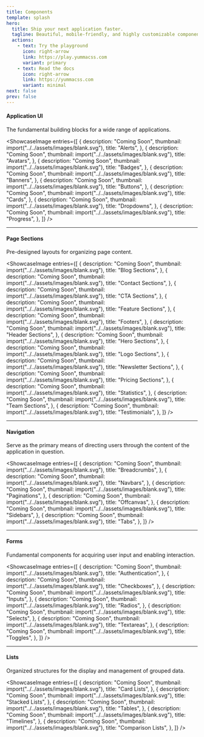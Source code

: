 ```yaml
---
title: Components
template: splash
hero:
  title: Ship your next application faster.
  tagline: Beautiful, mobile-friendly, and highly customizable components for Yumma CSS projects.
  actions:
    - text: Try the playground
      icon: right-arrow
      link: https://play.yummacss.com
      variant: primary
    - text: Read the docs
      icon: right-arrow
      link: https://yummacss.com
      variant: minimal
next: false
prev: false
---
```



#### Application UI

 The fundamental building blocks for a wide range of applications.

<ShowcaseImage
  entries={[
    {
      description: "Coming Soon",
      thumbnail: import("../../assets/images/blank.svg"),
      title: "Alerts",
    },
    {
      description: "Coming Soon",
      thumbnail: import("../../assets/images/blank.svg"),
      title: "Avatars",
    },
    {
      description: "Coming Soon",
      thumbnail: import("../../assets/images/blank.svg"),
      title: "Badges",
    },
    {
      description: "Coming Soon",
      thumbnail: import("../../assets/images/blank.svg"),
      title: "Banners",
    },
    {
      description: "Coming Soon",
      thumbnail: import("../../assets/images/blank.svg"),
      title: "Buttons",
    },
    {
      description: "Coming Soon",
      thumbnail: import("../../assets/images/blank.svg"),
      title: "Cards",
    },
    {
      description: "Coming Soon",
      thumbnail: import("../../assets/images/blank.svg"),
      title: "Dropdowns",
    },
    {
      description: "Coming Soon",
      thumbnail: import("../../assets/images/blank.svg"),
      title: "Progress",
    },
  ]}
/>

---

#### Page Sections

Pre-designed layouts for organizing page content.

<ShowcaseImage
  entries={[
    {
      description: "Coming Soon",
      thumbnail: import("../../assets/images/blank.svg"),
      title: "Blog Sections",
    },
    {
      description: "Coming Soon",
      thumbnail: import("../../assets/images/blank.svg"),
      title: "Contact Sections",
    },
    {
      description: "Coming Soon",
      thumbnail: import("../../assets/images/blank.svg"),
      title: "CTA Sections",
    },
    {
      description: "Coming Soon",
      thumbnail: import("../../assets/images/blank.svg"),
      title: "Feature Sections",
    },
    {
      description: "Coming Soon",
      thumbnail: import("../../assets/images/blank.svg"),
      title: "Footers",
    },
    {
      description: "Coming Soon",
      thumbnail: import("../../assets/images/blank.svg"),
      title: "Header Sections",
    },
    {
      description: "Coming Soon",
      thumbnail: import("../../assets/images/blank.svg"),
      title: "Hero Sections",
    },
    {
      description: "Coming Soon",
      thumbnail: import("../../assets/images/blank.svg"),
      title: "Logo Sections",
    },
    {
      description: "Coming Soon",
      thumbnail: import("../../assets/images/blank.svg"),
      title: "Newsletter Sections",
    },
    {
      description: "Coming Soon",
      thumbnail: import("../../assets/images/blank.svg"),
      title: "Pricing Sections",
    },
    {
      description: "Coming Soon",
      thumbnail: import("../../assets/images/blank.svg"),
      title: "Statistics",
    },
    {
      description: "Coming Soon",
      thumbnail: import("../../assets/images/blank.svg"),
      title: "Team Sections",
    },
    {
      description: "Coming Soon",
      thumbnail: import("../../assets/images/blank.svg"),
      title: "Testimonials",
    },
  ]}
/>

---

#### Navigation

Serve as the primary means of directing users through the content of the application in question.

<ShowcaseImage
  entries={[
    {
      description: "Coming Soon",
      thumbnail: import("../../assets/images/blank.svg"),
      title: "Breadcrumbs",
    },
    {
      description: "Coming Soon",
      thumbnail: import("../../assets/images/blank.svg"),
      title: "Navbars",
    },
    {
      description: "Coming Soon",
      thumbnail: import("../../assets/images/blank.svg"),
      title: "Paginations",
    },
    {
      description: "Coming Soon",
      thumbnail: import("../../assets/images/blank.svg"),
      title: "Offcanvas",
    },
    {
      description: "Coming Soon",
      thumbnail: import("../../assets/images/blank.svg"),
      title: "Sidebars",
    },
    {
      description: "Coming Soon",
      thumbnail: import("../../assets/images/blank.svg"),
      title: "Tabs",
    },
  ]}
/>

---

#### Forms

Fundamental components for acquiring user input and enabling interaction.

<ShowcaseImage
  entries={[
    {
      description: "Coming Soon",
      thumbnail: import("../../assets/images/blank.svg"),
      title: "Authentication",
    },
    {
      description: "Coming Soon",
      thumbnail: import("../../assets/images/blank.svg"),
      title: "Checkboxes",
    },
    {
      description: "Coming Soon",
      thumbnail: import("../../assets/images/blank.svg"),
      title: "Inputs",
    },
    {
      description: "Coming Soon",
      thumbnail: import("../../assets/images/blank.svg"),
      title: "Radios",
    },
    {
      description: "Coming Soon",
      thumbnail: import("../../assets/images/blank.svg"),
      title: "Selects",
    },
    {
      description: "Coming Soon",
      thumbnail: import("../../assets/images/blank.svg"),
      title: "Textareas",
    },
    {
      description: "Coming Soon",
      thumbnail: import("../../assets/images/blank.svg"),
      title: "Toggles",
    },
  ]}
/>

---

#### Lists

Organized structures for the display and management of grouped data.

<ShowcaseImage
  entries={[
    {
      description: "Coming Soon",
      thumbnail: import("../../assets/images/blank.svg"),
      title: "Card Lists",
    },
    {
      description: "Coming Soon",
      thumbnail: import("../../assets/images/blank.svg"),
      title: "Stacked Lists",
    },
    {
      description: "Coming Soon",
      thumbnail: import("../../assets/images/blank.svg"),
      title: "Tables",
    },
    {
      description: "Coming Soon",
      thumbnail: import("../../assets/images/blank.svg"),
      title: "Timelines",
    },
    {
      description: "Coming Soon",
      thumbnail: import("../../assets/images/blank.svg"),
      title: "Comparison Lists",
    },
  ]}
/>
